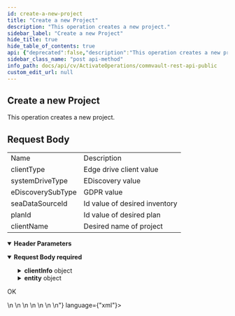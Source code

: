 ```yaml
---
id: create-a-new-project
title: "Create a new Project"
description: "This operation creates a new project."
sidebar_label: "Create a new Project"
hide_title: true
hide_table_of_contents: true
api: {"deprecated":false,"description":"This operation creates a new project.\n\n<h2>Request Body</h2>\n<table>\n\n<tr>\n<td>Name</td>\n<td>Description</td>\n</tr>\n<tr>\n<td>clientType</td>\n<td>Edge drive client value</td>\n</tr>\n<tr>\n<td>systemDriveType</td>\n<td>EDiscovery value</td>\n</tr>\n<tr>\n<td>eDiscoverySubType</td>\n<td>GDPR value</td>\n</tr>\n<tr>\n<td>seaDataSourceId</td>\n<td>Id value of desired inventory</td>\n</tr>\n<tr>\n<td>planId</td>\n<td>Id value of desired plan</td>\n</tr>\n<tr>\n<td>clientName</td>\n<td>Desired name of project</td>\n</tr>\n\n</table>","operationId":"Create a new Project","parameters":[{"description":"","in":"header","name":"Authtoken","required":true,"schema":{"example":"{{TOKEN}}","type":"string"}}],"requestBody":{"content":{"application/json":{"schema":{"type":"object","properties":{"clientInfo":{"type":"object","properties":{"clientType":{"type":"integer"},"edgeDrivePseudoClientProperties":{"type":"object","properties":{"systemDriveType":{"type":"integer"},"edgeDriveAssociations":{"type":"object","properties":{}},"eDiscoveryInfo":{"type":"object","properties":{"eDiscoverySubType":{"type":"integer"},"inventoryDataSource":{"type":"object","properties":{"seaDataSourceId":{"type":"integer"}}}}}}},"plan":{"type":"object","properties":{"planId":{"type":"integer"}}}}},"entity":{"type":"object","properties":{"clientName":{"type":"string"}}}},"x-examples":{"Example 1":{"clientInfo":{"clientType":19,"edgeDrivePseudoClientProperties":{"systemDriveType":6,"edgeDriveAssociations":{},"eDiscoveryInfo":{"eDiscoverySubType":2,"inventoryDataSource":{"seaDataSourceId":1}}},"plan":{"planId":0}},"entity":{"clientName":"Rest_Api_Project"}}}},"examples":{"Create Project":{"value":{"clientInfo":{"clientType":19,"edgeDrivePseudoClientProperties":{"systemDriveType":6,"edgeDriveAssociations":{},"eDiscoveryInfo":{"eDiscoverySubType":2,"inventoryDataSource":{"seaDataSourceId":1}}},"plan":{"planId":0}},"entity":{"clientName":"Rest_Api_Project"}}}}}},"description":"","required":true},"tags":["Apps"],"responses":{"200":{"description":"OK","content":{"application/soap+xml":{"examples":{"Create Project":{"value":"<App_CreatePseudoClientResponse>\n    <processinginstructioninfo>\n        <attributes name=\"exitval\" value=\"0\" />\n    </processinginstructioninfo>\n    <response errorCode=\"0\">\n        <entity clientName=\"Rest_Api_Project\" clientId=\"63\" _type_=\"3\" />\n    </response>\n</App_CreatePseudoClientResponse>"}}}}}},"method":"post","path":"/EDiscoveryClients/Clients","servers":[{"url":"http://{hostname}/webconsole/api","variables":{"hostname":{"default":"localhost","description":"Webconsole"}}}],"jsonRequestBodyExample":{"clientInfo":{"clientType":0,"edgeDrivePseudoClientProperties":{"systemDriveType":0,"edgeDriveAssociations":{},"eDiscoveryInfo":{"eDiscoverySubType":0,"inventoryDataSource":{"seaDataSourceId":0}}},"plan":{"planId":0}},"entity":{"clientName":"string"}},"info":{"title":"Commvault Rest API - Public","contact":{},"version":"1.0","description":"## Welcome\n\nWelcome to Commvault's Rest APIs. You can explore our APIs in [Postman](https://getpostman.com) using the predefined requests we created\n\nThe current version of this documentation is **Commvault Platform Release 2022E**.\n\nYou can access LTS documentation here:\n\n[Feature Release 11.20](https://documenter.getpostman.com/view/2046098/UVR7KoPJ)\n\n[Feature Release 11.24](https://documenter.getpostman.com/view/2046098/UVR7KoPL)\n\nFor more V2 and Latest APIs, please visit your API Explorer page.  \n[*More Details*](http://documentation.commvault.com/commvault/v11/article?p=107350_1.htm)\n\n"},"postman":{"name":"Create a new Project","description":{"content":"This operation creates a new project.\n\n<h2>Request Body</h2>\n<table>\n\n<tr>\n<td>Name</td>\n<td>Description</td>\n</tr>\n<tr>\n<td>clientType</td>\n<td>Edge drive client value</td>\n</tr>\n<tr>\n<td>systemDriveType</td>\n<td>EDiscovery value</td>\n</tr>\n<tr>\n<td>eDiscoverySubType</td>\n<td>GDPR value</td>\n</tr>\n<tr>\n<td>seaDataSourceId</td>\n<td>Id value of desired inventory</td>\n</tr>\n<tr>\n<td>planId</td>\n<td>Id value of desired plan</td>\n</tr>\n<tr>\n<td>clientName</td>\n<td>Desired name of project</td>\n</tr>\n\n</table>","type":"text/plain"},"url":{"path":["EDiscoveryClients","Clients"],"host":["{{baseUrl}}"],"query":[],"variable":[]},"header":[{"disabled":false,"description":{"content":"(Required) ","type":"text/plain"},"key":"Authtoken","value":""},{"key":"Content-Type","value":"application/json"},{"key":"Accept","value":"application/soap+xml"}],"method":"POST","body":{"mode":"raw","raw":"\"\"","options":{"raw":{"language":"json"}}}}}
sidebar_class_name: "post api-method"
info_path: docs/api/cv/ActivateOperations/commvault-rest-api-public
custom_edit_url: null
---
```



## Create a new Project



This operation creates a new project.

<h2>Request Body</h2>
<table>

<tr>
<td>Name</td>
<td>Description</td>
</tr>
<tr>
<td>clientType</td>
<td>Edge drive client value</td>
</tr>
<tr>
<td>systemDriveType</td>
<td>EDiscovery value</td>
</tr>
<tr>
<td>eDiscoverySubType</td>
<td>GDPR value</td>
</tr>
<tr>
<td>seaDataSourceId</td>
<td>Id value of desired inventory</td>
</tr>
<tr>
<td>planId</td>
<td>Id value of desired plan</td>
</tr>
<tr>
<td>clientName</td>
<td>Desired name of project</td>
</tr>

</table>

<details style={{"marginBottom":"1rem"}} data-collapsed={false} open={true}><summary style={{}}><strong>Header Parameters</strong></summary><div><ul><ParamsItem className={"paramsItem"} param={{"description":"","in":"header","name":"Authtoken","required":true,"schema":{"example":"{{TOKEN}}","type":"string"}}}></ParamsItem></ul></div></details><MimeTabs><TabItem label={"application/json"} value={"application/json-schema"}><details style={{}} data-collapsed={false} open={true}><summary style={{"textAlign":"left"}}><strong>Request Body</strong><strong style={{"fontSize":"var(--ifm-code-font-size)","color":"var(--openapi-required)"}}> required</strong></summary><div style={{"textAlign":"left","marginLeft":"1rem"}}></div><ul style={{"marginLeft":"1rem"}}><SchemaItem collapsible={true} className={"schemaItem"}><details style={{}}><summary style={{}}><strong>clientInfo</strong><span style={{"opacity":"0.6"}}> object</span></summary><div style={{"marginLeft":"1rem"}}><SchemaItem collapsible={false} name={"clientType"} required={false} deprecated={undefined} schemaDescription={undefined} schemaName={"integer"} qualifierMessage={undefined} defaultValue={undefined}></SchemaItem><SchemaItem collapsible={true} className={"schemaItem"}><details style={{}}><summary style={{}}><strong>edgeDrivePseudoClientProperties</strong><span style={{"opacity":"0.6"}}> object</span></summary><div style={{"marginLeft":"1rem"}}><SchemaItem collapsible={false} name={"systemDriveType"} required={false} deprecated={undefined} schemaDescription={undefined} schemaName={"integer"} qualifierMessage={undefined} defaultValue={undefined}></SchemaItem><SchemaItem collapsible={true} className={"schemaItem"}><details style={{}}><summary style={{}}><strong>edgeDriveAssociations</strong><span style={{"opacity":"0.6"}}> object</span></summary><div style={{"marginLeft":"1rem"}}></div></details></SchemaItem><SchemaItem collapsible={true} className={"schemaItem"}><details style={{}}><summary style={{}}><strong>eDiscoveryInfo</strong><span style={{"opacity":"0.6"}}> object</span></summary><div style={{"marginLeft":"1rem"}}><SchemaItem collapsible={false} name={"eDiscoverySubType"} required={false} deprecated={undefined} schemaDescription={undefined} schemaName={"integer"} qualifierMessage={undefined} defaultValue={undefined}></SchemaItem><SchemaItem collapsible={true} className={"schemaItem"}><details style={{}}><summary style={{}}><strong>inventoryDataSource</strong><span style={{"opacity":"0.6"}}> object</span></summary><div style={{"marginLeft":"1rem"}}><SchemaItem collapsible={false} name={"seaDataSourceId"} required={false} deprecated={undefined} schemaDescription={undefined} schemaName={"integer"} qualifierMessage={undefined} defaultValue={undefined}></SchemaItem></div></details></SchemaItem></div></details></SchemaItem></div></details></SchemaItem><SchemaItem collapsible={true} className={"schemaItem"}><details style={{}}><summary style={{}}><strong>plan</strong><span style={{"opacity":"0.6"}}> object</span></summary><div style={{"marginLeft":"1rem"}}><SchemaItem collapsible={false} name={"planId"} required={false} deprecated={undefined} schemaDescription={undefined} schemaName={"integer"} qualifierMessage={undefined} defaultValue={undefined}></SchemaItem></div></details></SchemaItem></div></details></SchemaItem><SchemaItem collapsible={true} className={"schemaItem"}><details style={{}}><summary style={{}}><strong>entity</strong><span style={{"opacity":"0.6"}}> object</span></summary><div style={{"marginLeft":"1rem"}}><SchemaItem collapsible={false} name={"clientName"} required={false} deprecated={undefined} schemaDescription={undefined} schemaName={"string"} qualifierMessage={undefined} defaultValue={undefined}></SchemaItem></div></details></SchemaItem></ul></details></TabItem></MimeTabs><div><ApiTabs><TabItem label={"200"} value={"200"}><div>

OK

</div><div><MimeTabs schemaType={"response"}><TabItem label={"application/soap+xml"} value={"application/soap+xml"}><SchemaTabs><TabItem label={" Create  Project"} value={" Create  Project"}><ResponseSamples responseExample={"<App_CreatePseudoClientResponse>\n    <processinginstructioninfo>\n        <attributes name=\"exitval\" value=\"0\" />\n    </processinginstructioninfo>\n    <response errorCode=\"0\">\n        <entity clientName=\"Rest_Api_Project\" clientId=\"63\" _type_=\"3\" />\n    </response>\n</App_CreatePseudoClientResponse>"} language={"xml"}></ResponseSamples></TabItem></SchemaTabs></TabItem></MimeTabs></div></TabItem></ApiTabs></div>
      